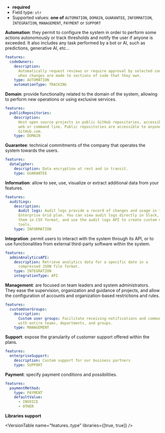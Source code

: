 
- **required**
- Field type: `str`
- Supported values: **one of** `AUTOMATION`, `DOMAIN`, `GUARANTEE`,
  `INFORMATION`, `INTEGRATION`, `MANAGEMENT`, `PAYMENT` or `SUPPORT`

**Automation**: they permit to configure the system in order to perform some actions
autonomously or track thresholds and notify the user if anyone is exceeded.
It also includes any task performed by a bot or AI, such as predictions, generative AI, etc...

```yaml
features:
  codeOwners:
    description:
      Automatically request reviews or require approval by selected contributors
      when changes are made to sections of code that they own.
    type: AUTOMATION
    automationType: TRACKING
```

**Domain**: provide functionality related to the domain of the system,
allowing to perform new operations or using exclusive services.

```yaml
features:
  publicRepositories:
    description:
      Host open source projects in public GitHub repositories, accessible via
      web or command line. Public repositories are accessible to anyone at
      GitHub.com.
    type: DOMAIN
```

**Guarantee**: technical commitments of the company that operates the system towards the users.

```yaml
features:
  dataCypher:
    description: Data encryption at rest and in transit.
    type: GUARANTEE
```

**Information**: allow to see, use, visualize or extract additional data from your features.

```yaml
features:
  auditLogs:
    description:
      Audit logs: Audit logs provide a record of changes and usage in the
      Enterprise Grid plan. You can view audit logs directly in Slack, export
      them in CSV format, and use the audit logs API to create custom monitoring
      tools.
    type: INFORMATION
```

**Integration**: permit users to interact with the system through its API,
or to use functionalities from external third-party software within the system.

```yaml
features:
  adminAnalyticsAPI:
    description: Retrieve analytics data for a specific date in a
      compressed JSON file format.
    type: INTEGRATION
    integrationType: API
```

**Management**: are focused on team leaders and system administrators. They ease
the supervision, organization and guidance of projects, and allow the configuration of
accounts and organization-based restrictions and rules.

```yaml
features:
  customUserGroups:
    description:
      Custom user groups: Facilitate receiving notifications and communicating
      with entire teams, departments, and groups.
    type: MANAGEMENT
```

**Support**: expose the granularity of customer support offered within the plans.

```yaml
features:
  enterpriseSupport:
    description: Custom support for our business partners
    type: SUPPORT
```

**Payment**: specify payment conditions and possibilities.

```yaml
features:
  paymentMethod:
    type: PAYMENT
    defaultValue:
      - INVOICE
      - OTHER
```

**Libraries support**

<VersionTable name="features.<name>.type" libraries={[true, true]} />
